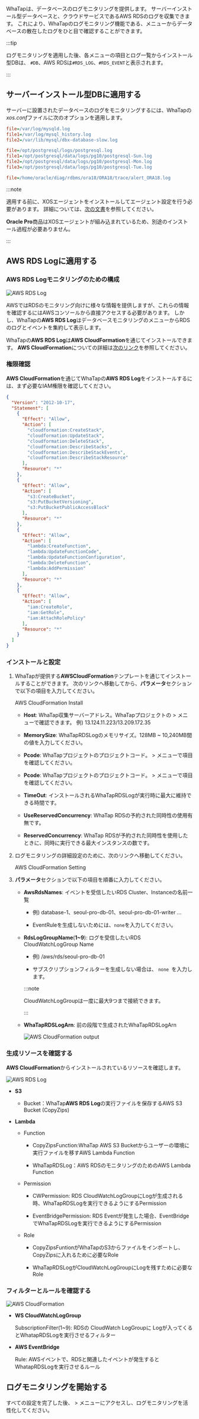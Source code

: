 WhaTapは、データベースのログモニタリングを提供します。 サーバーインストール型データベースと、クラウドサービスであるAWS RDSのログを収集できます。 これにより、WhaTapのログモニタリング機能である<Cmdname sid="side_logTail" className="uitext" />、<Cmdname sid="side_logExplorer" className="uitext" />メニューからデータベースの散在したログをひと目で確認することができます。

:::tip

ログモニタリングを適用した後、各メニューの<Cmdname sid="category" className="uitext" />項目とログ一覧からインストール型DBは、 `#DB`、AWS RDSは`#RDS_LOG`、`#RDS_EVENT`と表示されます。

<ImgLang img='db-log-category.png' desc='카테고리' className='width-200' />

:::

## サーバーインストール型DBに適用する

サーバーに設置されたデータベースのログをモニタリングするには、WhaTapの*xos.conf*ファイルに次のオプションを適用します。

<InDoc product='mysql'>

```ini title='xos.conf'
file=/var/log/mysqld.log
file1=/var/log/mysql_history.log
file2=/var/lib/mysql/dbx-database-slow.log
```

</InDoc>

<InDoc product='postgresql'>

```ini title='xos.conf'
file=/opt/postgresql/logs/postgresql.log
file1=/opt/postgresql/data/logs/pg10/postgresql-Sun.log
file2=/opt/postgresql/data/logs/pg10/postgresql-Mon.log
file3=/opt/postgresql/data/logs/pg10/postgresql-Tue.log
```

</InDoc>

<InDoc product="oracle,oracle-pro">

```ini title='xos.conf'
file=/home/oracle/diag/rdbms/ora18/ORA18/trace/alert_ORA18.log
```

</InDoc>

:::note

<InDoc product='mysql,postgresql,oracle'>

適用する前に、XOSエージェントをインストールしてエージェント設定を行う必要があります。 詳細については、[次の文書](agent-xos-settings)を参照してください。

</InDoc>

<InDoc product="oracle-pro">

**Oracle Pro**商品はXOSエージェントが組み込まれているため、別途のインストール過程が必要ありません。

</InDoc>

:::

## AWS RDS Logに適用する

### AWS RDS Logモニタリングのための構成

![AWS RDS Log](/img/aws-rds-log-diagram.png)

AWSではRDSのモニタリング向けに様々な情報を提供しますが、これらの情報を確認するにはAWSコンソールから直接アクセスする必要があります。 しかし、WhaTapの**AWS RDS Log**はデータベースモニタリングの<Cmdname sid="side_log" className="uitext" />メニューからRDSのログとイベントを集約して表示します。

WhaTapの**AWS RDS Log**は**AWS CloudFormation**を通じてインストールできます。 **AWS CloudFormation**についての詳細は[次のリンク](https://docs.aws.amazon.com/ko_kr/AWSCloudFormation/latest/UserGuide/Welcome.html)を参照してください。

### 権限確認

**AWS CloudFormation**を通じてWhaTapの**AWS RDS Log**をインストールするには、まず必要なIAM権限を確認してください。

```json
{
  "Version": "2012-10-17",
  "Statement": [
    {
      "Effect": "Allow",
      "Action": [
        "cloudformation:CreateStack",
        "cloudformation:UpdateStack",
        "cloudformation:DeleteStack",
        "cloudformation:DescribeStacks",
        "cloudformation:DescribeStackEvents",
        "cloudformation:DescribeStackResource"
      ],
      "Resource": "*"
    },
    {
      "Effect": "Allow",
      "Action": [
        "s3:CreateBucket",
        "s3:PutBucketVersioning",
        "s3:PutBucketPublicAccessBlock"
      ],
      "Resource": "*"
    },
    {
      "Effect": "Allow",
      "Action": [
        "lambda:CreateFunction",
        "lambda:UpdateFunctionCode",
        "lambda:UpdateFunctionConfiguration",
        "lambda:DeleteFunction",
        "lambda:AddPermission"
      ],
      "Resource": "*"
    },
    {
      "Effect": "Allow",
      "Action": [
        "iam:CreateRole",
        "iam:GetRole",
        "iam:AttachRolePolicy"
      ],
      "Resource": "*"
    }
  ]
}
```

### インストールと設定

1. WhaTapが提供する**AWSCloudFormation**テンプレートを通じてインストールすることができます。 次のリンクへ移動してから、**パラメータ**セクションで以下の項目を入力してください。

   <Link to='https://console.aws.amazon.com/cloudformation/home?region=ap-northeast-2#/stacks/quickcreate?stackName=WhaTapRDS&templateURL=https://whatapforwarder.s3.ap-northeast-2.amazonaws.com/WhaTapRDSLogInstall.template' target='_blank' className='ext-link'>AWS CloudFormation Install</Link>

   - **Host**: WhaTap収集サーバーアドレス。WhaTapプロジェクトの<Cmdname sid="side_management" className="uitext" /> > <Cmdname sid="side_agentInstall" className="uitext" />メニューで確認できます。 例) 13.124.11.223/13.209.172.35

   - **MemorySize**: WhaTapRDSLogのメモリサイズ。128MB ~ 10,240MB間の値を入力してください。

   - **Pcode**: WhaTapプロジェクトのプロジェクトコード。<Cmdname sid="side_management" className="uitext" /> > <Cmdname sid="side_projectManagement" className="uitext" />メニューで<Cmdname sid="pcode" className="uitext" />項目を確認してください。

   - **Pcode**: WhaTapプロジェクトのプロジェクトコード。<Cmdname sid="side_management" className="uitext" /> > <Cmdname sid="side_projectManagement" className="uitext" />メニューで<Cmdname sid="project_access_key" className="uitext" />項目を確認してください。

   - **TimeOut**: インストールされるWhaTapRDSLogが実行時に最大に維持できる時間です。

   - **UseReservedConcurrency**: WhaTap RDSの予約された同時性の使用有無です。

   - **ReservedConcurrency**: WhaTap RDSが予約された同時性を使用したときに、同時に実行できる最大インスタンスの数です。

2. ログモニタリングの詳細設定のために、次のリンクへ移動してください。

   <Link to='https://console.aws.amazon.com/cloudformation/home?region=ap-northeast-2#/stacks/quickcreate?stackName=whataprdseventforwarder&templateURL=https://whatapforwarder.s3.ap-northeast-2.amazonaws.com/WhaTapRDSLogSetting.template' target='_blank' className='ext-link'>AWS CloudFormation Setting</Link>

3. **パラメータ**セクションで以下の項目を順番に入力してください。

   - **AwsRdsNames**: イベントを受信したいRDS Cluster、Instanceの名前一覧

     - 例) database-1、seoul-pro-db-01、seoul-pro-db-01-writer …

     - EventRuleを生成しないためには、`none`を入力してください。

   - **RdsLogGroupName**(**1~9**): ログを受信したいRDS CloudWatchLogGroup Name

     - 例) /aws/rds/seoul-pro-db-01

     - サブスクリプションフィルターを生成しない場合は、 `none `を入力します。

     :::note

     CloudWatchLogGroupは一度に最大9つまで接続できます。

     :::

   - **WhaTapRDSLogArn**: 前の段階で生成されたWhaTapRDSLogArn

     ![AWS CloudFormation output](/img/aws-rds-log-setting-output.png)

### 生成リソースを確認する

**AWS CloudFormation**からインストールされているリソースを確認します。

![AWS RDS Log](/img/aws-rds-log-resource.png)

- **S3** 

  - Bucket：WhaTap**AWS RDS Log**の実行ファイルを保存するAWS S3 Bucket (CopyZips)

- **Lambda**

  - Function 

    - CopyZipsFunction:WhaTap AWS S3 Bucketからユーザーの環境に実行ファイルを移すAWS Lambda Function

    - WhaTapRDSLog：AWS RDSのモニタリングのためのAWS Lambda Function

  - Permission

    - CWPermission: RDS CloudWatchLogGroupにLogが生成される時、WhaTapRDSLogを実行できるようにするPermission

    - EventBridgePermission: RDS Eventが発生した場合、EventBridgeでWhaTapRDSLogを実行できるようにするPermission

  - Role

    - CopyZipsFuntionがWhaTapのS3からファイルをインポートし、CopyZipsに入れるために必要なRole

    - WhaTapRDSLogがCloudWatchLogGroupにLogを残すために必要なRole

### フィルターとルールを確認する

![AWS CloudFormation](/img/aws-rds-log-check-resources.png)

- **WS CloudWatchLogGroup**

  SubscriptionFilter(1~9): RDSの CloudWatch LogGroupに Logが入ってくるとWhatapRDSLogを実行させるフィルター

- **AWS EventBridge**

  Rule: AWSイベントで、RDSと関連したイベントが発生するとWhatapRDSLogを実行させるルール

## ログモニタリングを開始する

すべての設定を完了した後、<Cmdname sid="side_log" className="uitext" /> > <Cmdname sid="side_logSetting" className="uitext" />メニューにアクセスし、ログモニタリングを活性化してください。

<Xclude product="oracle-pro"><ImgLang img='log-start-db.png' desc='ログモニタリングを開始する'/></Xclude>

<InDoc product="oracle-pro"><ImgLang img='log-start-db-oracle-pro.png' desc='ログモニタリングを開始する'/></InDoc>
